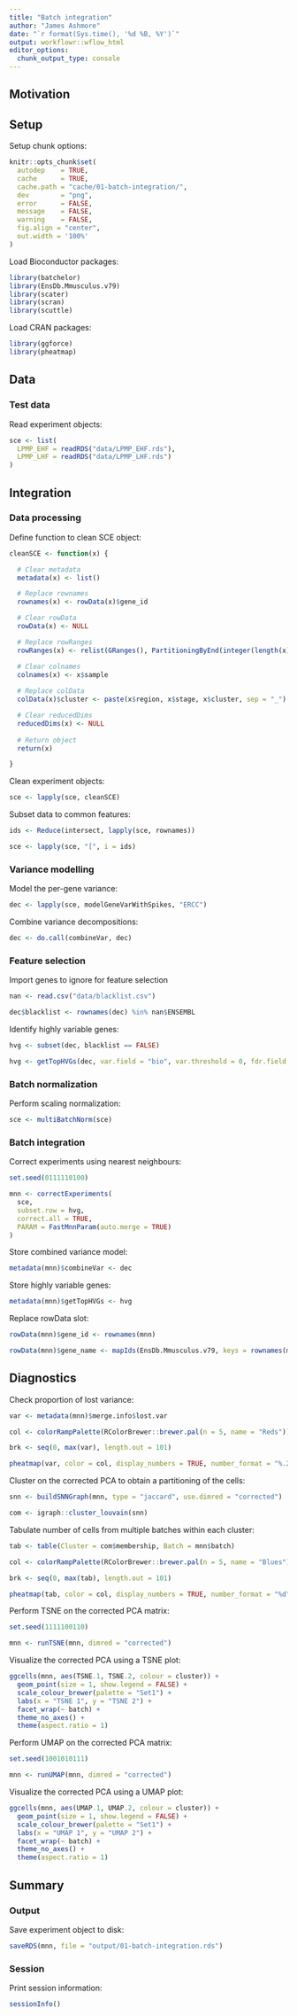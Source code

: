 ```yaml
---
title: "Batch integration"
author: "James Ashmore"
date: "`r format(Sys.time(), '%d %B, %Y')`"
output: workflowr::wflow_html
editor_options:
  chunk_output_type: console
---
```


## Motivation

## Setup

Setup chunk options:

```r
knitr::opts_chunk$set(
  autodep    = TRUE,
  cache      = TRUE,
  cache.path = "cache/01-batch-integration/",
  dev        = "png",
  error      = FALSE,
  message    = FALSE,
  warning    = FALSE,
  fig.align = "center",
  out.width = '100%'
)
```

Load Bioconductor packages:

```r
library(batchelor)
library(EnsDb.Mmusculus.v79)
library(scater)
library(scran)
library(scuttle)
```

Load CRAN packages:

```r
library(ggforce)
library(pheatmap)
```

## Data

### Test data

Read experiment objects:

```r
sce <- list(
  LPMP_EHF = readRDS("data/LPMP_EHF.rds"),
  LPMP_LHF = readRDS("data/LPMP_LHF.rds")
)
```

## Integration

### Data processing

Define function to clean SCE object:

```r
cleanSCE <- function(x) {

  # Clear metadata
  metadata(x) <- list()

  # Replace rownames
  rownames(x) <- rowData(x)$gene_id

  # Clear rowData
  rowData(x) <- NULL

  # Replace rowRanges
  rowRanges(x) <- relist(GRanges(), PartitioningByEnd(integer(length(x)), names = rownames(x)))

  # Clear colnames
  colnames(x) <- x$sample
  
  # Replace colData
  colData(x)$cluster <- paste(x$region, x$stage, x$cluster, sep = "_")

  # Clear reducedDims
  reducedDims(x) <- NULL
  
  # Return object
  return(x)

}
```

Clean experiment objects:

```r
sce <- lapply(sce, cleanSCE)
```

Subset data to common features:

```r
ids <- Reduce(intersect, lapply(sce, rownames))

sce <- lapply(sce, "[", i = ids)
```

### Variance modelling

Model the per-gene variance:

```r
dec <- lapply(sce, modelGeneVarWithSpikes, "ERCC")
```

Combine variance decompositions:

```r
dec <- do.call(combineVar, dec)
```

### Feature selection

Import genes to ignore for feature selection

```r
nan <- read.csv("data/blacklist.csv")

dec$blacklist <- rownames(dec) %in% nan$ENSEMBL
```

Identify highly variable genes:

```r
hvg <- subset(dec, blacklist == FALSE)

hvg <- getTopHVGs(dec, var.field = "bio", var.threshold = 0, fdr.field = "FDR", fdr.threshold = 0.05)
```

### Batch normalization

Perform scaling normalization:

```r
sce <- multiBatchNorm(sce)
```

### Batch integration

Correct experiments using nearest neighbours:

```r
set.seed(0111110100)

mnn <- correctExperiments(
  sce,
  subset.row = hvg,
  correct.all = TRUE,
  PARAM = FastMnnParam(auto.merge = TRUE)
)
```

Store combined variance model:

```r
metadata(mnn)$combineVar <- dec
```

Store highly variable genes:

```r
metadata(mnn)$getTopHVGs <- hvg
```

Replace rowData slot:

```r
rowData(mnn)$gene_id <- rownames(mnn)

rowData(mnn)$gene_name <- mapIds(EnsDb.Mmusculus.v79, keys = rownames(mnn), column = "GENENAME", keytype = "GENEID")
```

## Diagnostics

Check proportion of lost variance:

```r
var <- metadata(mnn)$merge.info$lost.var

col <- colorRampPalette(RColorBrewer::brewer.pal(n = 5, name = "Reds"))(100)

brk <- seq(0, max(var), length.out = 101)

pheatmap(var, color = col, display_numbers = TRUE, number_format = "%.2f", cluster_cols = FALSE, cluster_rows = FALSE, angle_col = 0)
```

Cluster on the corrected PCA to obtain a partitioning of the cells:

```r
snn <- buildSNNGraph(mnn, type = "jaccard", use.dimred = "corrected")

com <- igraph::cluster_louvain(snn)
```

Tabulate number of cells from multiple batches within each cluster:

```r
tab <- table(Cluster = com$membership, Batch = mnn$batch)

col <- colorRampPalette(RColorBrewer::brewer.pal(n = 5, name = "Blues"))(100)

brk <- seq(0, max(tab), length.out = 101)

pheatmap(tab, color = col, display_numbers = TRUE, number_format = "%d", cluster_cols = FALSE, cluster_rows = FALSE, angle_col = 0)
```

Perform TSNE on the corrected PCA matrix:

```r
set.seed(1111100110)

mnn <- runTSNE(mnn, dimred = "corrected")
```

Visualize the corrected PCA using a TSNE plot:

```r
ggcells(mnn, aes(TSNE.1, TSNE.2, colour = cluster)) +
  geom_point(size = 1, show.legend = FALSE) +
  scale_colour_brewer(palette = "Set1") + 
  labs(x = "TSNE 1", y = "TSNE 2") +
  facet_wrap(~ batch) +
  theme_no_axes() + 
  theme(aspect.ratio = 1)
```

Perform UMAP on the corrected PCA matrix:

```r
set.seed(1001010111)

mnn <- runUMAP(mnn, dimred = "corrected")
```

Visualize the corrected PCA using a UMAP plot:

```r
ggcells(mnn, aes(UMAP.1, UMAP.2, colour = cluster)) +
  geom_point(size = 1, show.legend = FALSE) +
  scale_colour_brewer(palette = "Set1") +
  labs(x = "UMAP 1", y = "UMAP 2") +
  facet_wrap(~ batch) +
  theme_no_axes() + 
  theme(aspect.ratio = 1)
```

## Summary

### Output

Save experiment object to disk:

```r
saveRDS(mnn, file = "output/01-batch-integration.rds")
```

### Session

Print session information:

```r
sessionInfo()
```

